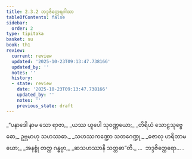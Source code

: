```yaml
---
title: 2.3.2 ဘဒ္ဒဇိတ္ထေရဂါထာ
tableOfContents: false
sidebar:
  order: 2
type: tipitaka
basket: su
book: th1
review:
  current: review
  updated: '2025-10-23T09:13:47.738166'
  updated_by: ''
  notes: ''
  history:
  - state: review
    date: '2025-10-23T09:13:47.738166'
    updated_by: ''
    notes: ''
    previous_state: draft
---
```



<ReviewStatus review={frontmatter.review} showDetails={true} />

<HypothesisAnnotation frontmatter={frontmatter} />

<DynamicBreadcrumb />

<Division number="163" book="th1" e="ch" v="19" p="253">

<Paragraph number="341" type="verses" book="th1">
_“ပနာဒေါ နာမ သော ရာဇာ,_  
_ယဿ ယူပေါ သုဝဏ္ဏယော;_  
_တိရိယံ သောဠသုဗ္ဗေဓော,_  
ဥဗ္ဘမာဟု သဟဿဓာ._  

</Paragraph>

</Division>
<Division number="164" book="th1" e="ch" v="19" p="253">

<Paragraph number="342" type="verses" book="th1">
_သဟဿကဏ္ဍော သတဂေဏ္ဍု,_  
_ဓဇာလု ဟရိတာမယော;_  
_အနစ္စုံ တတ္ထ ဂန္ဓဗ္ဗာ,_  
_ဆသဟဿာနိ သတ္တဓာ”တိ._  


</Paragraph>
</Division>

<Paragraph number="343" type="center" book="th1">
…  ဘဒ္ဒဇိတ္ထေရော… .
</Paragraph>